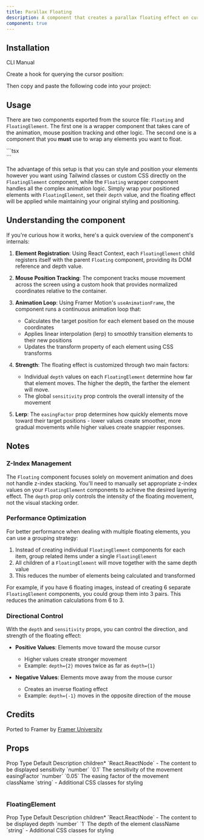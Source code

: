 ```yaml
---
title: Parallax Floating
description: A component that creates a parallax floating effect on cursor/touch movement. Works also with videos, svgs, or any type of html elements.
component: true
---
```


<ComponentPreview name="parallax-floating-demo" framerLink="https://framer.university/resources/parallax-floating-effect-in-framer" />

## Installation

<Tabs defaultValue="cli">

<TabsList>
  <TabsTrigger value="cli">CLI</TabsTrigger>
  <TabsTrigger value="manual">Manual</TabsTrigger>
</TabsList>
<TabsContent value="cli">

<InstallTabs command="shadcn@latest add &quot;https://uwuui.com/r/parallax-floating.json&quot;" npx />

</TabsContent>
<TabsContent value="manual">

Create a hook for querying the cursor position:

<ComponentSource name="use-mouse-position" />

Then copy and paste the following code into your project:

<ComponentSource name="parallax-floating" />

</TabsContent>
</Tabs>

## Usage

There are two components exported from the source file: `Floating` and `FloatingElement`. The first one is a wrapper component that takes care of the animation, mouse position tracking and other logic. The second one is a component that you **must** use to wrap any elements you want to float.

<CodeSnippet title="Floating Example">
```tsx
<Floating>
  <FloatingElement depth={0.5}>
    <div className="absolute top-1/2 left-1/4 bg-red-500" />
  </FloatingElement>
  <FloatingElement depth={1}>
    <div className="absolute top-1/2 left-2/4 bg-green-500" />
  </FloatingElement>
  <FloatingElement depth={2}>
    <div className="absolute top-1/2 left-3/4 bg-blue-500" />
  </FloatingElement>
</Floating>
```
</CodeSnippet>

The advantage of this setup is that you can style and position your elements however you want using Tailwind classes or custom CSS directly on the `FloatingElement` component, while the `Floating` wrapper component handles all the complex animation logic. Simply wrap your positioned elements with `FloatingElement`, set their `depth` value, and the floating effect will be applied while maintaining your original styling and positioning.

## Understanding the component

If you're curious how it works, here's a quick overview of the component's internals:

1. **Element Registration**: Using React Context, each `FloatingElement` child registers itself with the parent `Floating` component, providing its DOM reference and depth value.

2. **Mouse Position Tracking**: The component tracks mouse movement across the screen using a custom hook that provides normalized coordinates relative to the container.

3. **Animation Loop**: Using Framer Motion's `useAnimationFrame`, the component runs a continuous animation loop that:

   - Calculates the target position for each element based on the mouse coordinates
   - Applies linear interpolation (lerp) to smoothly transition elements to their new positions
   - Updates the transform property of each element using CSS transforms

4. **Strength**: The floating effect is customized through two main factors:
   - Individual `depth` values on each `FloatingElement` determine how far that element moves. The higher the depth, the farther the element will move.
   - The global `sensitivity` prop controls the overall intensity of the movement
5. **Lerp**: The `easingFactor` prop determines how quickly elements move toward their target positions - lower values create smoother, more gradual movements while higher values create snappier responses.

## Notes

### Z-Index Management

The `Floating` component focuses solely on movement animation and does not handle z-index stacking. You'll need to manually set appropriate z-index values on your `FloatingElement` components to achieve the desired layering effect. The `depth` prop only controls the intensity of the floating movement, not the visual stacking order.

### Performance Optimization

For better performance when dealing with multiple floating elements, you can use a grouping strategy:

1. Instead of creating individual `FloatingElement` components for each item, group related items under a single `FloatingElement`
2. All children of a `FloatingElement` will move together with the same depth value
3. This reduces the number of elements being calculated and transformed

For example, if you have 6 floating images, instead of creating 6 separate `FloatingElement` components, you could group them into 3 pairs. This reduces the animation calculations from 6 to 3.

### Directional Control

With the `depth` and `sensitivity` props, you can control the direction, and strength of the floating effect:

- **Positive Values**: Elements move toward the mouse cursor

  - Higher values create stronger movement
  - Example: `depth={2}` moves twice as far as `depth={1}`

- **Negative Values**: Elements move away from the mouse cursor
  - Creates an inverse floating effect
  - Example: `depth={-1}` moves in the opposite direction of the mouse

## Credits

Ported to Framer by [Framer University](https://framer.university/)

## Props

<Table>
  <TableHeader>
    <TableRow>
      <TableHead>Prop</TableHead>
      <TableHead>Type</TableHead>
      <TableHead>Default</TableHead>
      <TableHead>Description</TableHead>
    </TableRow>
  </TableHeader>
  <TableBody>
    <TableRow>
      <TableCell>
        children<span className="text-red-500">*</span>
      </TableCell>
      <TableCell>`React.ReactNode`</TableCell>
      <TableCell>-</TableCell>
      <TableCell>The content to be displayed</TableCell>
    </TableRow>
    <TableRow>
      <TableCell>sensitivity</TableCell>
      <TableCell>`number`</TableCell>
      <TableCell>`0.1`</TableCell>
      <TableCell>The sensitivity of the movement</TableCell>
    </TableRow>
    <TableRow>
      <TableCell>easingFactor</TableCell>
      <TableCell>`number`</TableCell>
      <TableCell>`0.05`</TableCell>
      <TableCell>The easing factor of the movement</TableCell>
    </TableRow>
    <TableRow>
      <TableCell>className</TableCell>
      <TableCell>`string`</TableCell>
      <TableCell>-</TableCell>
      <TableCell>Additional CSS classes for styling</TableCell>
    </TableRow>
  </TableBody>
</Table>

### FloatingElement

<Table>
  <TableHeader>
    <TableRow>
      <TableHead>Prop</TableHead>
      <TableHead>Type</TableHead>
      <TableHead>Default</TableHead>
      <TableHead>Description</TableHead>
    </TableRow>
  </TableHeader>
  <TableBody>
    <TableRow>
      <TableCell>
        children<span className="text-red-500">*</span>
      </TableCell>
      <TableCell>`React.ReactNode`</TableCell>
      <TableCell>-</TableCell>
      <TableCell>The content to be displayed</TableCell>
    </TableRow>
    <TableRow>
      <TableCell>depth</TableCell>
      <TableCell>`number`</TableCell>
      <TableCell>`1`</TableCell>
      <TableCell>The depth of the element</TableCell>
    </TableRow>
    <TableRow>
      <TableCell>className</TableCell>
      <TableCell>`string`</TableCell>
      <TableCell>-</TableCell>
      <TableCell>Additional CSS classes for styling</TableCell>
    </TableRow>
  </TableBody>
</Table>
